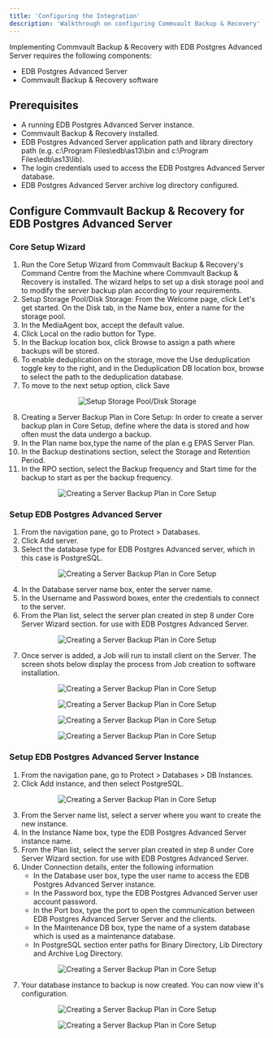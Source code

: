 ```yaml
---
title: 'Configuring the Integration'
description: 'Walkthrough on configuring Commvault Backup & Recovery'
---
```


Implementing Commvault Backup & Recovery with EDB Postgres Advanced Server requires the following components:

- EDB Postgres Advanced Server
- Commvault Backup & Recovery software

## Prerequisites

- A running EDB Postgres Advanced Server instance.
- Commvault Backup & Recovery installed.
- EDB Postgres Advanced Server application path and library directory path (e.g. c:\Program Files\edb\as13\bin and c:\Program Files\edb\as13\lib).
- The login credentials used to access the EDB Postgres Advanced Server database.
- EDB Postgres Advanced Server archive log directory configured.

## Configure Commvault Backup & Recovery for EDB Postgres Advanced Server

### Core Setup Wizard
1. Run the Core Setup Wizard from Commvault Backup & Recovery's Command Centre from the Machine where Commvault Backup & Recovery is installed. The wizard helps to set up a disk storage pool and to modify the server backup plan according to your requirements.
2. Setup Storage Pool/Disk Storage: From the Welcome page, click Let's get started. On the Disk tab, in the Name box, enter a name for the storage pool.
3. In the MediaAgent box, accept the default value.
4. Click Local on the radio button for Type.
5. In the Backup location box, click Browse to assign a path where backups will be stored.
6. To enable deduplication on the storage, move the Use deduplication toggle key to  the right, and in the Deduplication DB location box, browse to select the path to  the deduplication database.
7. To move to the next setup option, click Save

<p align="center">
  <img  alt="Setup Storage Pool/Disk Storage" src="Images/DiskStorageConf.png">
</p>

8. Creating a Server Backup Plan in Core Setup: In order to create a server backup plan in Core Setup, define where the data is stored and how often must the data undergo a backup.
9. In the Plan name box,type the name of the plan e.g EPAS Server Plan.
10. In the Backup destinations section, select the Storage and Retention Period.
11. In the RPO section, select the Backup frequency and Start time for the backup to start as per the backup frequency.

<p align="center">
  <img  alt="Creating a Server Backup Plan in Core Setup" src="Images/BackupPlanConf.png">
</p>

### Setup EDB Postgres Advanced Server
1. From the navigation pane, go to Protect > Databases.
2. Click Add server.
3. Select the database type for EDB Postgres Advanced server, which in this case is PostgreSQL.

<p align="center">
  <img  alt="Creating a Server Backup Plan in Core Setup" src="Images/ServerAdd1.png">
</p>

4. In the Database server name box, enter the server name.
5. In the Username and Password boxes, enter the credentials to connect to the server.
6. From the Plan list, select the server plan created in step 8 under Core Server Wizard section. for use with EDB Postgres Advanced Server.

<p align="center">
  <img  alt="Creating a Server Backup Plan in Core Setup" src="Images/ServerAdd2.png">
</p>

7. Once server is added, a Job will run to install client on the Server. The screen shots below display the process from Job creation to software installation.

<p align="center">
  <img  alt="Creating a Server Backup Plan in Core Setup" src="Images/ServerAdd3.png">
</p>

<p align="center">
  <img  alt="Creating a Server Backup Plan in Core Setup" src="Images/ServerAdd4.png">
</p>

<p align="center">
  <img  alt="Creating a Server Backup Plan in Core Setup" src="Images/ServerAdd5.png">
</p>

<p align="center">
  <img  alt="Creating a Server Backup Plan in Core Setup" src="Images/ServerAdd6.png">
</p>

### Setup EDB Postgres Advanced Server Instance
1. From the navigation pane, go to Protect > Databases > DB Instances.
2. Click Add instance, and then select PostgreSQL.

<p align="center">
  <img  alt="Creating a Server Backup Plan in Core Setup" src="Images/CreateInstance1.png">
</p>

3. From the Server name list, select a server where you want to create the new instance.
4. In the Instance Name box, type the EDB Postgres Advanced Server instance name.
5. From the Plan list, select the server plan created in step 8 under Core Server Wizard section. for use with EDB Postgres Advanced Server.
6. Under Connection details, enter the following information
   - In the Database user box, type the user name to access the EDB Postgres Advanced Server instance.
   - In the Password box, type the EDB Postgres Advanced Server user account password.
   - In the Port box, type the port to open the communication between EDB Postgres Advanced Server Server and the clients.
   - In the Maintenance DB box, type the name of a system database which is used as a maintenance database.
   - In PostgreSQL section enter paths for Binary Directory, Lib Directory and Archive Log Directory.

<p align="center">
  <img  alt="Creating a Server Backup Plan in Core Setup" src="Images/CreateInstance2.png">
</p>

7. Your database instance to backup is now created. You can now view it's configuration.

<p align="center">
  <img  alt="Creating a Server Backup Plan in Core Setup" src="Images/CreateInstance3.png">
</p>

<p align="center">
  <img  alt="Creating a Server Backup Plan in Core Setup" src="Images/CreateInstance4.png">
</p>